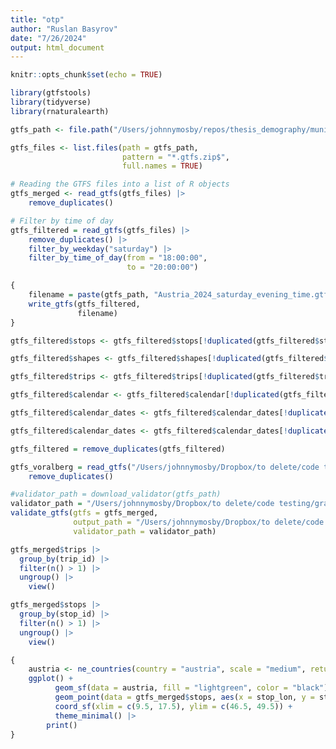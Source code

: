 ```yaml
---
title: "otp"
author: "Ruslan Basyrov"
date: "7/26/2024"
output: html_document
---
```


```r
knitr::opts_chunk$set(echo = TRUE)
```

```r
library(gtfstools)
library(tidyverse)
library(rnaturalearth)
```

```r
gtfs_path <- file.path("/Users/johnnymosby/repos/thesis_demography/municipalitiesOTPDistances/serverOTP/GTFS")
```

```r
gtfs_files <- list.files(path = gtfs_path,
                         pattern = "*.gtfs.zip$",
                         full.names = TRUE)
```

```r
# Reading the GTFS files into a list of R objects
gtfs_merged <- read_gtfs(gtfs_files) |> 
    remove_duplicates()
```


```r
# Filter by time of day
gtfs_filtered = read_gtfs(gtfs_files) |> 
    remove_duplicates() |> 
    filter_by_weekday("saturday") |>
    filter_by_time_of_day(from = "18:00:00",
                          to = "20:00:00")
```


```r
{
    filename = paste(gtfs_path, "Austria_2024_saturday_evening_time.gtfs.zip", sep="/")
    write_gtfs(gtfs_filtered,
               filename)
}
```

```r
gtfs_filtered$stops <- gtfs_filtered$stops[!duplicated(gtfs_filtered$stops$stop_id), ]

gtfs_filtered$shapes <- gtfs_filtered$shapes[!duplicated(gtfs_filtered$shapes$shape_id), ]

gtfs_filtered$trips <- gtfs_filtered$trips[!duplicated(gtfs_filtered$trips$trip_id), ]

gtfs_filtered$calendar <- gtfs_filtered$calendar[!duplicated(gtfs_filtered$calendar$service_id), ]

gtfs_filtered$calendar_dates <- gtfs_filtered$calendar_dates[!duplicated(gtfs_filtered$calendar_dates$service_id), ]

gtfs_filtered$calendar_dates <- gtfs_filtered$calendar_dates[!duplicated(gtfs_filtered$calendar_dates$date), ]

gtfs_filtered = remove_duplicates(gtfs_filtered)
```


```r
gtfs_voralberg = read_gtfs("/Users/johnnymosby/Dropbox/to delete/code testing/gtfs Austria separate/20240725-0523_gtfs_vmobil_2024.gtfs.zip") |> 
    remove_duplicates()
```

```r
#validator_path = download_validator(gtfs_path)
validator_path = "/Users/johnnymosby/Dropbox/to delete/code testing/graphs/default/gtfs-validator-v4.0.0.jar"
validate_gtfs(gtfs = gtfs_merged,
              output_path = "/Users/johnnymosby/Dropbox/to delete/code testing/graphs/default/",
              validator_path = validator_path)
```

```r
gtfs_merged$trips |> 
  group_by(trip_id) |> 
  filter(n() > 1) |> 
  ungroup() |> 
    view()

gtfs_merged$stops |> 
  group_by(stop_id) |> 
  filter(n() > 1) |> 
  ungroup() |> 
    view()
```

```r
{
    austria <- ne_countries(country = "austria", scale = "medium", returnclass = "sf")
    ggplot() +
          geom_sf(data = austria, fill = "lightgreen", color = "black") +
          geom_point(data = gtfs_merged$stops, aes(x = stop_lon, y = stop_lat), color = "red", size = 0.1) +
          coord_sf(xlim = c(9.5, 17.5), ylim = c(46.5, 49.5)) +
          theme_minimal() |> 
        print()
}
```

